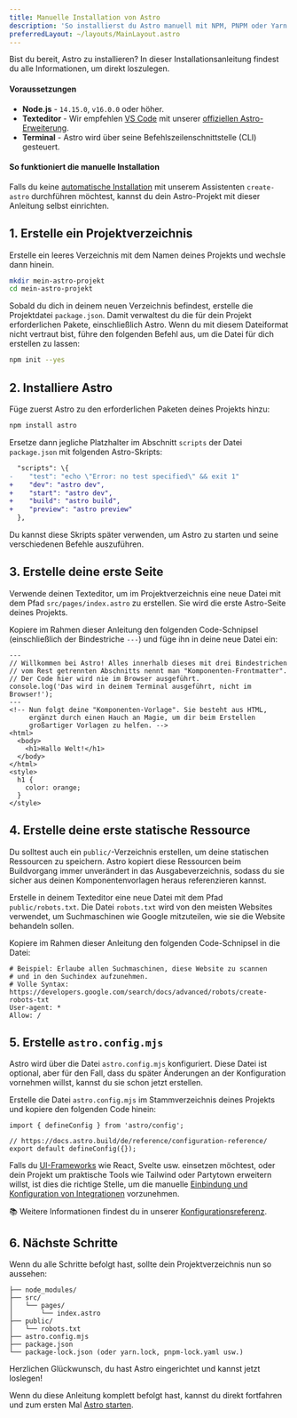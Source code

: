 ```yaml
---
title: Manuelle Installation von Astro
description: 'So installierst du Astro manuell mit NPM, PNPM oder Yarn.'
preferredLayout: ~/layouts/MainLayout.astro
---
```


Bist du bereit, Astro zu installieren? In dieser Installationsanleitung findest du alle Informationen, um direkt loszulegen.

#### Voraussetzungen

- **Node.js** - `14.15.0`, `v16.0.0` oder höher.
- **Texteditor** - Wir empfehlen [VS Code](https://code.visualstudio.com/) mit unserer [offiziellen Astro-Erweiterung](https://marketplace.visualstudio.com/items?itemName=astro-build.astro-vscode).
- **Terminal** - Astro wird über seine Befehlszeilenschnittstelle (CLI) gesteuert.

<InstallGuideTabGroup />

#### So funktioniert die manuelle Installation

Falls du keine [automatische Installation](/de/install/auto/) mit unserem Assistenten `create-astro` durchführen möchtest, kannst du dein Astro-Projekt mit dieser Anleitung selbst einrichten.


## 1. Erstelle ein Projektverzeichnis

Erstelle ein leeres Verzeichnis mit dem Namen deines Projekts und wechsle dann hinein.

```bash
mkdir mein-astro-projekt
cd mein-astro-projekt
```

Sobald du dich in deinem neuen Verzeichnis befindest, erstelle die Projektdatei `package.json`. Damit verwaltest du die für dein Projekt erforderlichen Pakete, einschließlich Astro. Wenn du mit diesem Dateiformat nicht vertraut bist, führe den folgenden Befehl aus, um die Datei für dich erstellen zu lassen:

```bash
npm init --yes
```


## 2. Installiere Astro

Füge zuerst Astro zu den erforderlichen Paketen deines Projekts hinzu:

```bash
npm install astro
```

Ersetze dann jegliche Platzhalter im Abschnitt `scripts` der Datei `package.json` mit folgenden Astro-Skripts:

```diff
  "scripts": \{
-    "test": "echo \"Error: no test specified\" && exit 1"
+    "dev": "astro dev",
+    "start": "astro dev",
+    "build": "astro build",
+    "preview": "astro preview"
  },
```

Du kannst diese Skripts später verwenden, um Astro zu starten und seine verschiedenen Befehle auszuführen.


## 3. Erstelle deine erste Seite

Verwende deinen Texteditor, um im Projektverzeichnis eine neue Datei mit dem Pfad `src/pages/index.astro` zu erstellen. Sie wird die erste Astro-Seite deines Projekts.

Kopiere im Rahmen dieser Anleitung den folgenden Code-Schnipsel (einschließlich der Bindestriche `---`) und füge ihn in deine neue Datei ein:

```astro
---
// Willkommen bei Astro! Alles innerhalb dieses mit drei Bindestrichen
// vom Rest getrennten Abschnitts nennt man "Komponenten-Frontmatter".
// Der Code hier wird nie im Browser ausgeführt.
console.log('Das wird in deinem Terminal ausgeführt, nicht im Browser!');
---
<!-- Nun folgt deine "Komponenten-Vorlage". Sie besteht aus HTML,
     ergänzt durch einen Hauch an Magie, um dir beim Erstellen
     großartiger Vorlagen zu helfen. -->
<html>
  <body>
    <h1>Hallo Welt!</h1>
  </body>
</html>
<style>
  h1 {
    color: orange;
  }
</style>
```


## 4. Erstelle deine erste statische Ressource

Du solltest auch ein `public/`-Verzeichnis erstellen, um deine statischen Ressourcen zu speichern. Astro kopiert diese Ressourcen beim Buildvorgang immer unverändert in das Ausgabeverzeichnis, sodass du sie sicher aus deinen Komponentenvorlagen heraus referenzieren kannst.

Erstelle in deinem Texteditor eine neue Datei mit dem Pfad `public/robots.txt`. Die Datei `robots.txt` wird von den meisten Websites verwendet, um Suchmaschinen wie Google mitzuteilen, wie sie die Website behandeln sollen.

Kopiere im Rahmen dieser Anleitung den folgenden Code-Schnipsel in die Datei:

```
# Beispiel: Erlaube allen Suchmaschinen, diese Website zu scannen
# und in den Suchindex aufzunehmen.
# Volle Syntax: https://developers.google.com/search/docs/advanced/robots/create-robots-txt
User-agent: *
Allow: /
```


## 5. Erstelle `astro.config.mjs`

Astro wird über die Datei `astro.config.mjs` konfiguriert. Diese Datei ist optional, aber für den Fall, dass du später Änderungen an der Konfiguration vornehmen willst, kannst du sie schon jetzt erstellen.

Erstelle die Datei `astro.config.mjs` im Stammverzeichnis deines Projekts und kopiere den folgenden Code hinein:

```
import { defineConfig } from 'astro/config';

// https://docs.astro.build/de/reference/configuration-reference/
export default defineConfig({});
```

Falls du [UI-Frameworks](/de/core-concepts/framework-components/) wie React, Svelte usw. einsetzen möchtest, oder dein Projekt um praktische Tools wie Tailwind oder Partytown erweitern willst, ist dies die richtige Stelle, um die manuelle [Einbindung und Konfiguration von Integrationen](/de/guides/integrations-guide/) vorzunehmen.

📚 Weitere Informationen findest du in unserer [Konfigurationsreferenz](/de/reference/configuration-reference/).


## 6. Nächste Schritte

Wenn du alle Schritte befolgt hast, sollte dein Projektverzeichnis nun so aussehen:

```
├── node_modules/
├── src/
│   └── pages/
│       └── index.astro
├── public/
│   └── robots.txt
├── astro.config.mjs
├── package.json
└── package-lock.json (oder yarn.lock, pnpm-lock.yaml usw.)
```

Herzlichen Glückwunsch, du hast Astro eingerichtet und kannst jetzt loslegen!

Wenn du diese Anleitung komplett befolgt hast, kannst du direkt fortfahren und zum ersten Mal [Astro starten](/de/install/auto/#2-starte-astro-).
